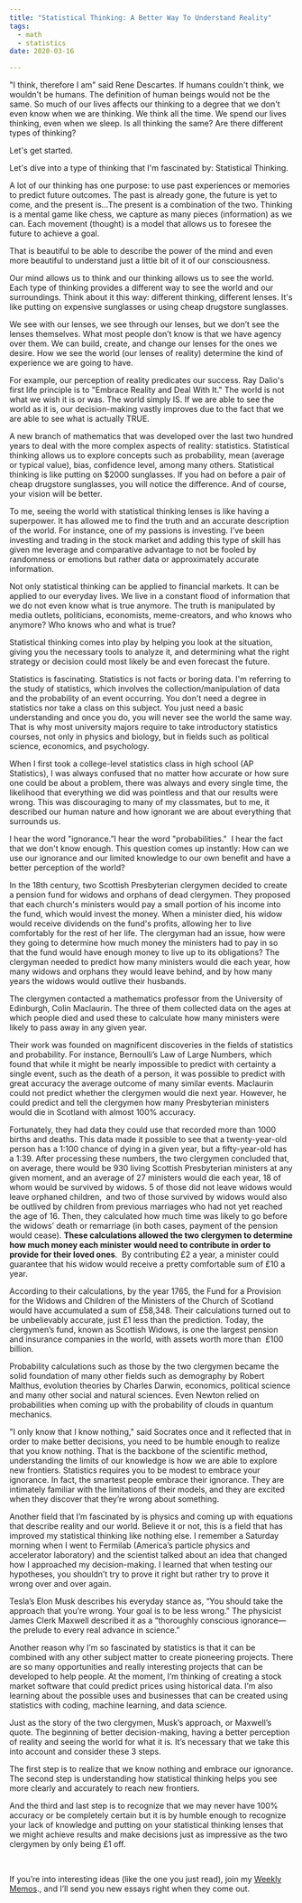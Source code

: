 ```yaml
---
title: "Statistical Thinking: A Better Way To Understand Reality"
tags:
  - math
  - statistics
date: 2020-03-16

---
```

"I think, therefore I am" said Rene Descartes. If humans couldn't think, we wouldn't be humans. The definition of human beings would not be the same. So much of our lives affects our thinking to a degree that we don't even know when we are thinking. We think all the time. We spend our lives thinking, even when we sleep. Is all thinking the same? Are there different types of thinking? 

Let's get started. 

Let's dive into a type of thinking that I'm fascinated by: Statistical Thinking.

A lot of our thinking has one purpose: to use past experiences or memories to predict future outcomes. The past is already gone, the future is yet to come, and the present is...The present is a combination of the two. Thinking is a mental game like chess, we capture as many pieces (information) as we can. Each movement (thought) is a model that allows us to foresee the future to achieve a goal.  

That is beautiful to be able to describe the power of the mind and even more beautiful to understand just a little bit of it of our consciousness.

Our mind allows us to think and our thinking allows us to see the world. Each type of thinking provides a different way to see the world and our surroundings. Think about it this way: different thinking, different lenses. It's like putting on expensive sunglasses or using cheap drugstore sunglasses. 

We see with our lenses, we see through our lenses, but we don’t see the lenses themselves. What most people don’t know is that we have agency over them. We can build, create, and change our lenses for the ones we desire. How we see the world (our lenses of reality) determine the kind of experience we are going to have. 

For example, our perception of reality predicates our success. Ray Dalio's first life principle is to "Embrace Reality and Deal With It." The world is not what we wish it is or was. The world simply IS. If we are able to see the world as it is, our decision-making vastly improves due to the fact that we are able to see what is actually TRUE.

A new branch of mathematics that was developed over the last two hundred years to deal with the more complex aspects of reality: statistics. Statistical thinking allows us to explore concepts such as probability, mean (average or typical value), bias, confidence level, among many others. Statistical thinking is like putting on $2000 sunglasses. If you had on before a pair of cheap drugstore sunglasses, you will notice the difference. And of course, your vision will be better.

To me, seeing the world with statistical thinking lenses is like having a superpower. It has allowed me to find the truth and an accurate description of the world. For instance, one of my passions is investing. I’ve been investing and trading in the stock market and adding this type of skill has given me leverage and comparative advantage to not be fooled by randomness or emotions but rather data or approximately accurate information.  

Not only statistical thinking can be applied to financial markets. It can be applied to our everyday lives. We live in a constant flood of information that we do not even know what is true anymore. The truth is manipulated by media outlets, politicians, economists, meme-creators, and who knows who anymore? Who knows who and what is true? 

Statistical thinking comes into play by helping you look at the situation, giving you the necessary tools to analyze it, and determining what the right strategy or decision could most likely be and even forecast the future. 

Statistics is fascinating. Statistics is not facts or boring data. I'm referring to the study of statistics, which involves the collection/manipulation of data and the probability of an event occurring. You don't need a degree in statistics nor take a class on this subject. You just need a basic understanding and once you do, you will never see the world the same way. That is why most university majors require to take introductory statistics courses, not only in physics and biology, but in fields such as political science, economics, and psychology.

When I first took a college-level statistics class in high school (AP Statistics), I was always confused that no matter how accurate or how sure one could be about a problem, there was always and every single time, the likelihood that everything we did was pointless and that our results were wrong. This was discouraging to many of my classmates, but to me, it described our human nature and how ignorant we are about everything that surrounds us. 

I hear the word "ignorance.”I hear the word "probabilities."  I hear the fact that we don't know enough. This question comes up instantly: How can we use our ignorance and our limited knowledge to our own benefit and have a better perception of the world?

In the 18th century, two Scottish Presbyterian clergymen decided to create a pension fund for widows and orphans of dead clergymen. They proposed that each church's ministers would pay a small portion of his income into the fund, which would invest the money. When a minister died, his widow would receive dividends on the fund's profits, allowing her to live comfortably for the rest of her life. The clergyman had an issue, how were they going to determine how much money the ministers had to pay in so that the fund would have enough money to live up to its obligations? The clergyman needed to predict how many ministers would die each year, how many widows and orphans they would leave behind, and by how many years the widows would outlive their husbands. 

The clergymen contacted a mathematics professor from the University of Edinburgh, Colin Maclaurin. The three of them collected data on the ages at which people died and used these to calculate how many ministers were likely to pass away in any given year.

Their work was founded on magnificent discoveries in the fields of statistics and probability. For instance, Bernoulli’s Law of Large Numbers, which found that while it might be nearly impossible to predict with certainty a single event, such as the death of a person, it was possible to predict with great accuracy the average outcome of many similar events. Maclaurin could not predict whether the clergymen would die next year. However, he could predict and tell the clergymen how many Presbyterian ministers would die in Scotland with almost 100% accuracy.

Fortunately, they had data they could use that recorded more than 1000 births and deaths. This data made it possible to see that a twenty-year-old person has a 1:100 chance of dying in a given year, but a fifty-year-old has a 1:39. After processing these numbers, the two clergymen concluded that, on average, there would be 930 living Scottish Presbyterian ministers at any given moment, and an average of 27 ministers would die each year, 18 of whom would be survived by widows. 5 of those did not leave widows would leave orphaned children,  and two of those survived by widows would also be outlived by children from previous marriages who had not yet reached the age of 16. Then, they calculated how much time was likely to go before the widows’ death or remarriage (in both cases, payment of the pension would cease). **These calculations allowed the two clergymen to determine how much money each minister would need to contribute in order to provide for their loved ones**.  By contributing £2 a year, a minister could guarantee that his widow would receive a pretty comfortable sum of £10 a year.

According to their calculations, by the year 1765, the Fund for a Provision for the Widows and Children of the Ministers of the Church of Scotland would have accumulated a sum of £58,348. Their calculations turned out to be unbelievably accurate, just £1 less than the prediction. Today, the clergymen’s fund, known as Scottish Widows, is one the largest pension and insurance companies in the world, with assets worth more than  £100 billion. 

Probability calculations such as those by the two clergymen became the solid foundation of many other fields such as demography by Robert Malthus, evolution theories by Charles Darwin, economics, political science and many other social and natural sciences. Even Newton relied on probabilities when coming up with the probability of clouds in quantum mechanics. 

"I only know that I know nothing," said Socrates once and it reflected that in order to make better decisions, you need to be humble enough to realize that you know nothing. That is the backbone of the scientific method, understanding the limits of our knowledge is how we are able to explore new frontiers. Statistics requires you to be modest to embrace your ignorance. In fact, the smartest people embrace their ignorance. They are intimately familiar with the limitations of their models, and they are excited when they discover that they’re wrong about something.

Another field that I’m fascinated by is physics and coming up with equations that describe reality and our world. Believe it or not, this is a field that has improved my statistical thinking like nothing else. I remember a Saturday morning when I went to Fermilab (America’s particle physics and accelerator laboratory) and the scientist talked about an idea that changed how I approached my decision-making. I learned that when testing our hypotheses, you shouldn’t try to prove it right but rather try to prove it wrong over and over again. 

Tesla’s Elon Musk describes his everyday stance as, “You should take the approach that you’re wrong. Your goal is to be less wrong.” The physicist James Clerk Maxwell described it as a “thoroughly conscious ignorance—the prelude to every real advance in science.” 

Another reason why I’m so fascinated by statistics is that it can be combined with any other subject matter to create pioneering projects. There are so many opportunities and really interesting projects that can be developed to help people. At the moment, I’m thinking of creating a stock market software that could predict prices using historical data. I’m also learning about the possible uses and businesses that can be created using statistics with coding, machine learning, and data science. 

Just as the story of the two clergymen, Musk’s approach, or Maxwell’s quote. The beginning of better decision-making, having a better perception of reality and seeing the world for what it is. It’s necessary that we take this into account and consider these 3 steps. 

The first step is to realize that we know nothing and embrace our ignorance. The second step is understanding how statistical thinking helps you see more clearly and accurately to reach new frontiers. 

And the third and last step is to recognize that we may never have 100% accuracy or be completely certain but it is by humble enough to recognize your lack of knowledge and putting on your statistical thinking lenses that we might achieve results and make decisions just as impressive as the two clergymen by only being £1 off.









<p>&nbsp;  </p>


If you’re into interesting ideas (like the one you just read), join my <a href="https://juandavidcampolargo.substack.com/" target="_blank">Weekly Memos</a>., and I’ll send you new essays right when they come out. 
